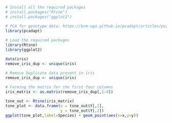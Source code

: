 ```r
# Install all the required packages
# install.packages("Rtsne")
# install.packages("ggplot2")

# PCA for genotype data: https://bcm-uga.github.io/pcadapt/articles/pcadapt.html
library(pcadapt)
 
# Load the required packages
library(Rtsne)
library(ggplot2)
```


```r
data(iris)
remove_iris_dup <- unique(iris)

# Remove Duplicate data present in iris
remove_iris_dup <- unique(iris)
 
# Forming the matrix for the first four columns 
iris_matrix <- as.matrix(remove_iris_dup[,1:4])

tsne_out <- Rtsne(iris_matrix)
tsne_plot <- data.frame(x = tsne_out$Y[,1], 
                        y = tsne_out$Y[,2])
ggplot(tsne_plot,label=Species) + geom_point(aes(x=x,y=y))

```

